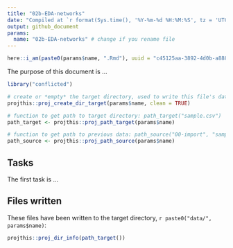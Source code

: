 ```yaml
---
title: "02b-EDA-networks"
date: "Compiled at `r format(Sys.time(), '%Y-%m-%d %H:%M:%S', tz = 'UTC')` UTC"
output: github_document
params:
  name: "02b-EDA-networks" # change if you rename file
---
```


```r
here::i_am(paste0(params$name, ".Rmd"), uuid = "c45125aa-3892-4d0b-a888-6754b0634375")
```

The purpose of this document is ...

```r
library("conflicted")
```

```r
# create or *empty* the target directory, used to write this file's data: 
projthis::proj_create_dir_target(params$name, clean = TRUE)

# function to get path to target directory: path_target("sample.csv")
path_target <- projthis::proj_path_target(params$name)

# function to get path to previous data: path_source("00-import", "sample.csv")
path_source <- projthis::proj_path_source(params$name)
```

## Tasks

The first task is ...

## Files written

These files have been written to the target directory, ```r paste0("data/", params$name)```:

```r
projthis::proj_dir_info(path_target())
```
